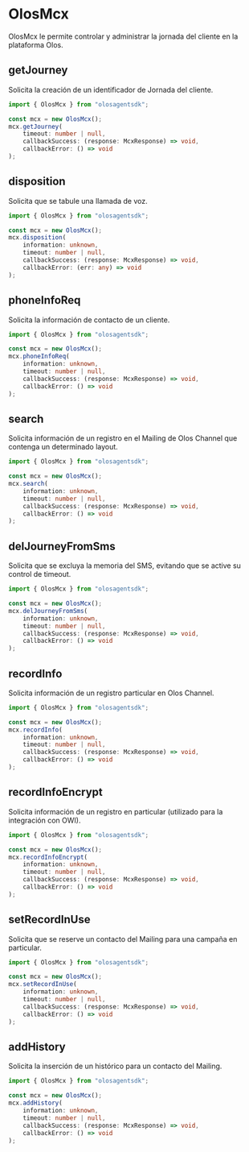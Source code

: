 # OlosMcx

OlosMcx le permite controlar y administrar la jornada del cliente en la plataforma Olos.

## getJourney

Solicita la creación de un identificador de Jornada del cliente.

```ts copy
import { OlosMcx } from "olosagentsdk";

const mcx = new OlosMcx();
mcx.getJourney(
    timeout: number | null,
    callbackSuccess: (response: McxResponse) => void,
    callbackError: () => void
);
```

## disposition

Solicita que se tabule una llamada de voz.

```ts copy
import { OlosMcx } from "olosagentsdk";

const mcx = new OlosMcx();
mcx.disposition(
    information: unknown,
    timeout: number | null,
    callbackSuccess: (response: McxResponse) => void,
    callbackError: (err: any) => void
);
```

## phoneInfoReq

Solicita la información de contacto de un cliente.

```ts copy
import { OlosMcx } from "olosagentsdk";

const mcx = new OlosMcx();
mcx.phoneInfoReq(
    information: unknown,
    timeout: number | null,
    callbackSuccess: (response: McxResponse) => void,
    callbackError: () => void
);
```

## search

Solicita información de un registro en el Mailing de Olos Channel que contenga un determinado layout.

```ts copy
import { OlosMcx } from "olosagentsdk";

const mcx = new OlosMcx();
mcx.search(
    information: unknown,
    timeout: number | null,
    callbackSuccess: (response: McxResponse) => void,
    callbackError: () => void
);
```

## delJourneyFromSms

Solicita que se excluya la memoria del SMS, evitando que se active su control de timeout.

```ts copy
import { OlosMcx } from "olosagentsdk";

const mcx = new OlosMcx();
mcx.delJourneyFromSms(
    information: unknown,
    timeout: number | null,
    callbackSuccess: (response: McxResponse) => void,
    callbackError: () => void
);
```

## recordInfo

Solicita información de un registro particular en Olos Channel.

```ts copy
import { OlosMcx } from "olosagentsdk";

const mcx = new OlosMcx();
mcx.recordInfo(
    information: unknown,
    timeout: number | null,
    callbackSuccess: (response: McxResponse) => void,
    callbackError: () => void
);
```

## recordInfoEncrypt

Solicita información de un registro en particular (utilizado para la integración con OWI).

```ts copy
import { OlosMcx } from "olosagentsdk";

const mcx = new OlosMcx();
mcx.recordInfoEncrypt(
    information: unknown,
    timeout: number | null,
    callbackSuccess: (response: McxResponse) => void,
    callbackError: () => void
);
```

## setRecordInUse

Solicita que se reserve un contacto del Mailing para una campaña en particular.

```ts copy
import { OlosMcx } from "olosagentsdk";

const mcx = new OlosMcx();
mcx.setRecordInUse(
    information: unknown,
    timeout: number | null,
    callbackSuccess: (response: McxResponse) => void,
    callbackError: () => void
);
```

## addHistory

Solicita la inserción de un histórico para un contacto del Mailing. 

```ts copy
import { OlosMcx } from "olosagentsdk";

const mcx = new OlosMcx();
mcx.addHistory(
    information: unknown,
    timeout: number | null,
    callbackSuccess: (response: McxResponse) => void,
    callbackError: () => void
);
```
